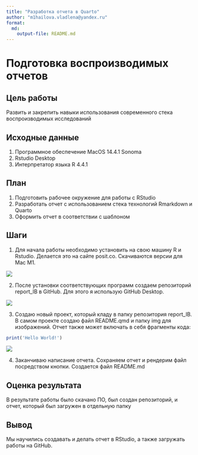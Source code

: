 ---
title: "Разработка отчета в Quarto"
author: "m1hailova.vladlena@yandex.ru"
format: 
  md:
    output-file: README.md
---

# Подготовка воспроизводимых отчетов

## Цель работы

Развить и закрепить навыки использования современного стека воспроизводимых исследований

## Исходные данные

1.  Программное обеспечение MacOS 14.4.1 Sonoma
2.  Rstudio Desktop
3.  Интерпретатор языка R 4.4.1

## План

1.  Подготовить рабочее окружение для работы с RStudio
2.  Разработать отчет с использованием стека технологий Rmarkdown и Quarto
3.  Оформить отчет в соответствии с шаблоном

## Шаги

1.  Для начала работы необходимо установить на свою машину R и Rstudio. Делается это на сайте posit.co. Скачиваются версии для Mac M1.

![](img/1.png)

2.  После установки соответствующих программ создаем репозиторий report_IB в GitHub. Для этого я использую GitHub Desktop.

![](img/2.png)

3.  Создаю новый проект, который кладу в папку репозитория report_IB. В самом проекте создаю файл README.qmd и папку img для изображений. Отчет также может включать в себя фрагменты кода:

```{r}
print('Hello World!')
```

![](img/3.png)

4.  Заканчиваю написание отчета. Сохраняем отчет и рендерим файл посредством кнопки. Создается файл README.md

## Оценка результата

В результате работы было скачано ПО, был создан репозиторий, и отчет, который был загружен в отдельную папку

## Вывод

Мы научились создавать и делать отчет в RStudio, а также загружать работы на GitHub.
